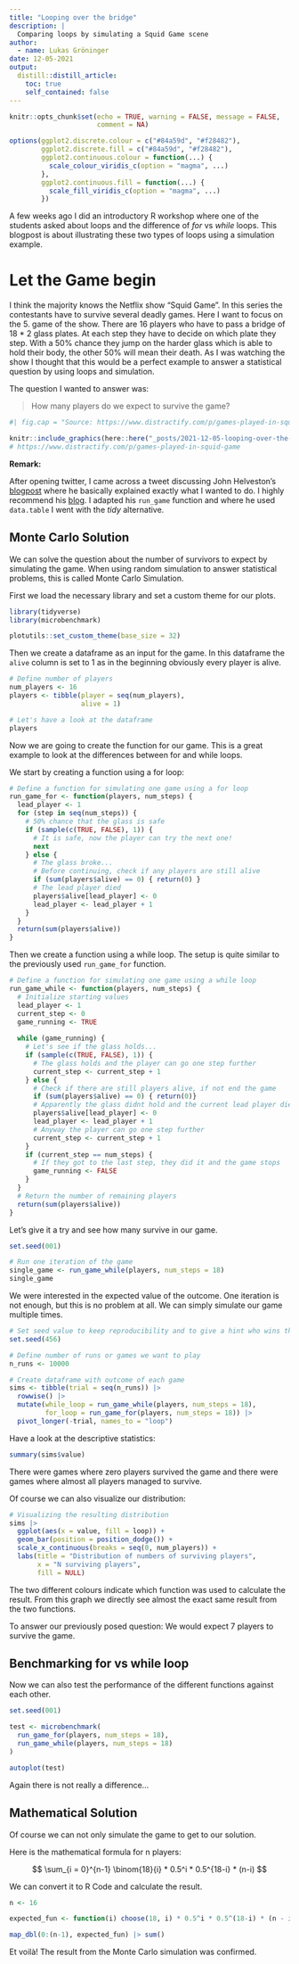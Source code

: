 ```yaml
---
title: "Looping over the bridge"
description: |
  Comparing loops by simulating a Squid Game scene
author:
  - name: Lukas Gröninger
date: 12-05-2021
output:
  distill::distill_article:
    toc: true
    self_contained: false
---
```



```r
knitr::opts_chunk$set(echo = TRUE, warning = FALSE, message = FALSE, 
                      comment = NA)

options(ggplot2.discrete.colour = c("#84a59d", "#f28482"),
        ggplot2.discrete.fill = c("#84a59d", "#f28482"),
        ggplot2.continuous.colour = function(...) {
          scale_colour_viridis_c(option = "magma", ...)
        },
        ggplot2.continuous.fill = function(...) {
          scale_fill_viridis_c(option = "magma", ...)
        })
```

A few weeks ago I did an introductory R workshop where one of the students 
asked about loops and the difference of *for* vs *while* loops. 
This blogpost is about illustrating these two types of loops using 
a simulation example. 

# Let the Game begin

I think the majority knows the Netflix show "Squid Game". In this series 
the contestants have to survive several deadly games.
Here I want to focus on the 5. game of the show. There are 16 players who 
have to pass a bridge of 18 * 2 glass plates. At each step they have to decide
on which plate they step. With a 50% chance they jump on the harder glass which
is able to hold their body, the other 50% will mean their death.
As I was watching the show I thought that this would be a perfect example
to answer a statistical question by using loops and simulation.

The question I wanted to answer was:

> How many players do we expect to survive the game?

```r
#| fig.cap = "Source: https://www.distractify.com/p/games-played-in-squid-game"

knitr::include_graphics(here::here("_posts/2021-12-05-looping-over-the-bridge/img", "squid_game_bridge.jpg"))
# https://www.distractify.com/p/games-played-in-squid-game
```

**Remark:**

After opening twitter, I came across a tweet discussing John Helveston's 
[blogpost](https://www.jhelvy.com/posts/2021-10-19-monte-carlo-bridge-game/) 
where he basically explained exactly what I wanted to do. I highly recommend his
[blog](https://www.jhelvy.com/blog.html). I adapted his `run_game` function and 
where he used `data.table` I went with the *tidy* alternative.


## Monte Carlo Solution

We can solve the question about the number of survivors to expect by simulating the game. 
When using random simulation to answer statistical problems, this is called
Monte Carlo Simulation.

First we load the necessary library and set a custom theme for our plots.

```r
library(tidyverse)
library(microbenchmark)

plotutils::set_custom_theme(base_size = 32)
```

Then we create a dataframe as an input for the game. In this dataframe the 
`alive` column is set to 1 as in the beginning obviously every player is alive.


```r
# Define number of players
num_players <- 16
players <- tibble(player = seq(num_players), 
                  alive = 1)

# Let's have a look at the dataframe
players
```

Now we are going to create the function for our game.
This is a great example to look at the differences between for and while 
loops. 

We start by creating a function using a for loop:

```r
# Define a function for simulating one game using a for loop
run_game_for <- function(players, num_steps) {
  lead_player <- 1
  for (step in seq(num_steps)) {
    # 50% chance that the glass is safe
    if (sample(c(TRUE, FALSE), 1)) {
      # It is safe, now the player can try the next one!
      next
    } else {
      # The glass broke...
      # Before continuing, check if any players are still alive
      if (sum(players$alive) == 0) { return(0) }
      # The lead player died
      players$alive[lead_player] <- 0
      lead_player <- lead_player + 1
    }
  }
  return(sum(players$alive))
}

```

Then we create a function using a while loop.
The setup is quite similar to the previously used `run_game_for` function.


```r
# Define a function for simulating one game using a while loop
run_game_while <- function(players, num_steps) {
  # Initialize starting values
  lead_player <- 1
  current_step <- 0
  game_running <- TRUE
  
  while (game_running) {
    # Let's see if the glass holds...
    if (sample(c(TRUE, FALSE), 1)) {
      # The glass holds and the player can go one step further
      current_step <- current_step + 1
    } else {
      # Check if there are still players alive, if not end the game
      if (sum(players$alive) == 0) { return(0)}
      # Apparently the glass didnt hold and the current lead player dies
      players$alive[lead_player] <- 0
      lead_player <- lead_player + 1
      # Anyway the player can go one step further 
      current_step <- current_step + 1
    }
    if (current_step == num_steps) {
      # If they got to the last step, they did it and the game stops
      game_running <- FALSE
    }
  }
  # Return the number of remaining players
  return(sum(players$alive))
}

```

Let's give it a try and see how many survive in our game.

```r
set.seed(001)

# Run one iteration of the game
single_game <- run_game_while(players, num_steps = 18)
single_game
```

We were interested in the expected value of the outcome. 
One iteration is not enough, but this is no problem at all.
We can simply simulate our game multiple times.


```r
# Set seed value to keep reproducibility and to give a hint who wins the game
set.seed(456)

# Define number of runs or games we want to play
n_runs <- 10000

# Create dataframe with outcome of each game
sims <- tibble(trial = seq(n_runs)) |> 
  rowwise() |> 
  mutate(while_loop = run_game_while(players, num_steps = 18),
         for_loop = run_game_for(players, num_steps = 18)) |> 
  pivot_longer(-trial, names_to = "loop")
```


Have a look at the descriptive statistics:

```r
summary(sims$value)
```


There were games where zero players survived the game and there were 
games where almost all players managed to survive.

Of course we can also visualize our distribution:

```r
# Visualizing the resulting distribution
sims |> 
  ggplot(aes(x = value, fill = loop)) +
  geom_bar(position = position_dodge()) +
  scale_x_continuous(breaks = seq(0, num_players)) +
  labs(title = "Distribution of numbers of surviving players",
       x = "N surviving players",
       fill = NULL)

```

The two different colours indicate which function was used to calculate the result. 
From this graph we directly see almost the exact same result from the two functions.

To answer our previously posed question: We would expect 7 players to survive the game.


## Benchmarking for vs while loop

Now we can also test the performance of the different functions against each other.

```r
set.seed(001)

test <- microbenchmark(
  run_game_for(players, num_steps = 18),
  run_game_while(players, num_steps = 18)
)

autoplot(test)

```

Again there is not really a difference...

## Mathematical Solution

Of course we can not only simulate the game to get to our solution.

Here is the mathematical formula for n players:

$$
\sum_{i = 0}^{n-1} \binom{18}{i} * 0.5^i * 0.5^{18-i} * (n-i)
$$

We can convert it to R Code and calculate the result.

```r
n <- 16

expected_fun <- function(i) choose(18, i) * 0.5^i * 0.5^(18-i) * (n - i)

map_dbl(0:(n-1), expected_fun) |> sum()

```

Et voilà! The result from the Monte Carlo simulation was confirmed.







